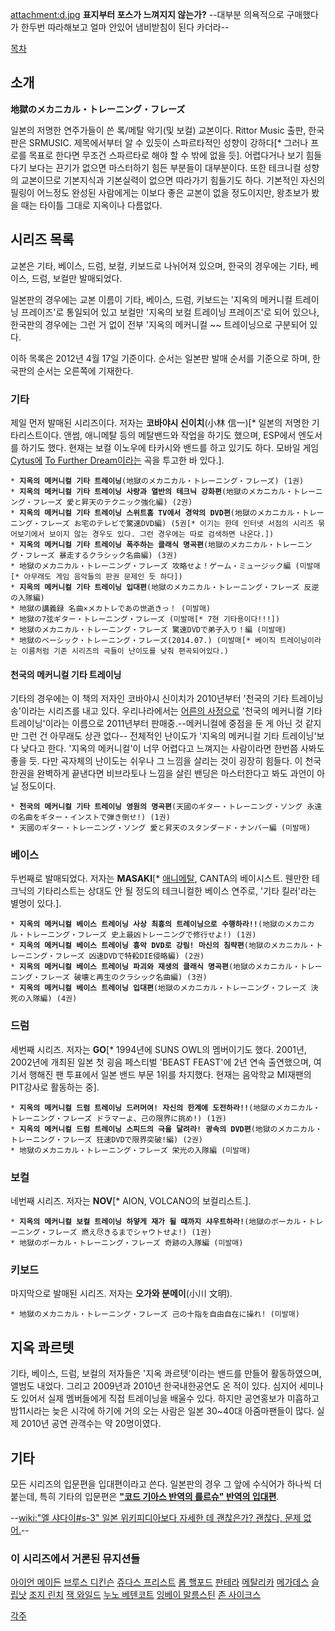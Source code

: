 attachment:d.jpg
'''표지부터 포스가 느껴지지 않는가?'''
--대부분 의욕적으로 구매했다가 한두번 따라해보고 얼마 안있어 냄비받침이 된다 카더라--


[[목차]]


== 소개 ==

'''地獄のメカニカル・トレーニング・フレーズ'''

일본의 저명한 연주가들이 쓴 록/메탈 악기(및 보컬) 교본이다. Rittor Music 출판, 한국판은 SRMUSIC.
제목에서부터 알 수 있듯이 스파르타적인 성향이 강하다[* 그러나 프로를 목표로 한다면 무조건 스파르타로 해야 할 수 밖에 없을 듯]. 어렵다거나 보기 힘들다기 보다는 끈기가 없으면 마스터하기 힘든 부분들이 대부분이다.
또한 테크니컬 성향의 교본이므로 기본지식과 기본실력이 없으면 따라가기 힘들기도 하다. 기본적인 자신의 필링이 어느정도 완성된 사람에게는 이보다 좋은 교본이 없을 정도이지만, 왕초보가 봤을 때는 타이틀 그대로 지옥이나 다름없다.


== 시리즈 목록 ==

교본은 기타, 베이스, 드럼, 보컬, 키보드로 나뉘어져 있으며, 한국의 경우에는 기타, 베이스, 드럼, 보컬만 발매되었다.

일본판의 경우에는 교본 이름이 기타, 베이스, 드럼, 키보드는 '지옥의 메커니컬 트레이닝 프레이즈'로 통일되어 있고 보컬만 '지옥의 보컬 트레이닝 프레이즈'로 되어 있으나, 한국판의 경우에는 그런 거 없이 전부 '지옥의 메커니컬 ~~ 트레이닝으로 구분되어 있다.

이하 목록은 2012년 4월 17일 기준이다. 순서는 일본판 발매 순서를 기준으로 하며, 한국판의 순서는 오른쪽에 기재한다.


=== 기타 ===

제일 먼저 발매된 시리즈이다. 저자는 '''코바야시 신이치'''(小林 信一)[* 일본의 저명한 기타리스트이다. 앤썸, 애니메탈 등의 메탈밴드와 작업을 하기도 했으며, ESP에서 엔도서를 하기도 했다. 현재는 보컬 이노우에 타카시와 밴드를 하고 있기도 하다. 모바일 게임 [[Cytus]]에 [[To Further Dream]]이라는 곡을 투고한 바 있다.].

 * '''지옥의 메커니컬 기타 트레이닝'''(地獄のメカニカル・トレーニング・フレーズ) (1권)
 * '''지옥의 메커니컬 기타 트레이닝 사랑과 열반의 테크닉 강화편'''(地獄のメカニカル・トレーニング・フレーズ 愛と昇天のテクニック強化編) (2권)
 * '''지옥의 메커니컬 기타 트레이닝 스위트홈 TV에서 경악의 DVD편'''(地獄のメカニカル・トレーニング・フレーズ お宅のテレビで驚速DVD編) (5권[* 이기는 한데 인터넷 서점의 시리즈 묶어보기에서 보이지 않는 경우도 있다. 그런 경우에는 따로 검색하면 나온다.])
 * '''지옥의 메커니컬 기타 트레이닝 폭주하는 클래식 명곡편'''(地獄のメカニカル・トレーニング・フレーズ 暴走するクラシック名曲編) (3권)
 * 地獄のメカニカル・トレーニング・フレーズ 攻略せよ！ゲーム・ミュージック編 (미발매[* 아무래도 게임 음악들의 판권 문제인 듯 하다])
 * '''지옥의 메커니컬 기타 트레이닝 입대편'''(地獄のメカニカル・トレーニング・フレーズ 反逆の入隊編)
 * 地獄の講義録 名曲×メカトレであの世逝きっ！ (미발매)
 * 地獄の7弦ギター・トレーニング・フレーズ (미발매[* 7현 기타용이다!!!])
 * 地獄のメカニカル・トレーニング・フレーズ 驚速DVDで弟子入り！編 (미발매)
 * 地獄のベーシック・トレーニング・フレーズ(2014.07.) (미발매[* 베이직 트레이닝이라는 이름처럼 기존 시리즈의 곡들이 난이도를 낮춰 편곡되어있다.)

==== 천국의 메커니컬 기타 트레이닝 ====

기타의 경우에는 이 책의 저자인 코바야시 신이치가 2010년부터 '천국의 기타 트레이닝 송'이라는 시리즈를 내고 있다. 우리나라에서는 [[어른의 사정]]으로 '천국의 메커니컬 기타 트레이닝'이라는 이름으로 2011년부터 판매중.--메커니컬에 중점을 둔 게 아닌 것 같지만 그런 건 아무래도 상관 없다--
전체적인 난이도가 '지옥의 메커니컬 기타 트레이닝'보다 낮다고 한다. '지옥의 메커니컬'이 너무 어렵다고 느껴지는 사람이라면 한번쯤 사봐도 좋을 듯.
다만 곡자체의 난이도는 쉬우나 그 느낌을 살리는 것이 굉장히 힘들다. 이 천국한권을 완벽하게 끝낸다면 비브라토나 느낌을 살린 밴딩은 마스터한다고 봐도 과언이 아닐 정도이다.

 * '''천국의 메커니컬 기타 트레이닝 영원의 명곡편'''(天國のギター・トレーニング・ソング 永遠の名曲をギター・インストで弾き倒せ!) (1권)
 * 天國のギター・トレーニング・ソング 愛と昇天のスタンダード・ナンバー編 (미발매)


=== 베이스 ===

두번째로 발매되었다. 저자는 '''MASAKI'''[* [[애니메탈]], CANTA의 베이시스트. 웬만한 테크닉의 기타리스트는 상대도 안 될 정도의 테크니컬한 베이스 연주로, '기타 킬러'라는 별명이 있다.].

 * '''지옥의 메커니컬 베이스 트레이닝 사상 최흉의 트레이닝으로 수행하라!!'''(地獄のメカニカル・トレーニング・フレーズ 史上最凶トレーニングで修行せよ!) (1권)
 * '''지옥의 메커니컬 베이스 트레이닝 흉악 DVD로 강림! 마신의 침략편'''(地獄のメカニカル・トレーニング・フレーズ 凶速DVDで特殺DIE侵略編) (2권)
 * '''지옥의 메커니컬 베이스 트레이닝 파괴와 재생의 클래식 명곡편'''(地獄のメカニカル・トレーニング・フレーズ 破壊と再生のクラシック名曲編) (3권)
 * '''지옥의 메커니컬 베이스 트레이닝 입대편'''(地獄のメカニカル・トレーニング・フレーズ 決死の入隊編) (4권)


=== 드럼 ===

세번째 시리즈. 저자는 '''GO'''[* 1994년에 SUNS OWL의 멤버이기도 했다. 2001년, 2002년에 개최된 일본 첫 굉음 페스티벌 'BEAST FEAST'에 2년 연속 출연했으며, 여기서 행해진 팬 투표에서 일본 밴드 부문 1위를 차지했다. 현재는 음악학교 MI재팬의 PIT강사로 활동하는 중].

 * '''지옥의 메커니컬 드럼 트레이닝 드러머여! 자신의 한계에 도전하라!!'''(地獄のメカニカル・トレーニング・フレーズ ドラマーよ、己の限界に挑め!) (1권)
 * '''지옥의 메커니컬 드럼 트레이닝 스피드의 극을 달려라! 광속의 DVD편'''(地獄のメカニカル・トレーニング・フレーズ 狂速DVDで限界突破!編) (2권)
 * 地獄のメカニカル・トレーニング・フレーズ 栄光の入隊編 (미발매)


=== 보컬 ===

네번째 시리즈. 저자는 '''NOV'''[* AION, VOLCANO의 보컬리스트.].

 * '''지옥의 메커니컬 보컬 트레이닝 하얗게 재가 될 때까지 샤우트하라!'''(地獄のボーカル・トレーニング・フレーズ 燃え尽きるまでシャウトせよ!) (1권)
 * 地獄のボーカル・トレーニング・フレーズ 奇跡の入隊編 (미발매)


=== 키보드 ===

마지막으로 발매된 시리즈. 저자는 '''오가와 분메이'''(小川 文明).

 * 地獄のメカニカル・トレーニング・フレーズ 己の十指を自由自在に操れ! (미발매)


== 지옥 콰르텟 ==

기타, 베이스, 드럼, 보컬의 저자들은 '지옥 콰르텟'이라는 밴드를 만들어 활동하였으며, 앨범도 내었다.
그리고 2009년과 2010년 한국내한공연도 온 적이 있다.
심지어 세미나도 있어서 실제 멤버들에게 직접 트레이닝을 배울수 있다.
하지만 공연홍보가 미흡하고 밤11시라는 늦은 시각에 하기에 거의 오는 사람은 일본 30~40대 아줌마팬들이 많다.
실제 2010년 공연 관객수는 약 20명이였다.


== 기타 ==

모든 시리즈의 입문편을 입대편이라고 쓴다. 일본판의 경우 그 앞에 수식어가 하나씩 더 붙는데, 특히 기타의 입문편은 '''[["코드 기아스 반역의 를르슈" 반역의 입대편]]'''.


--[[wiki:"엘 샤다이#s-3" 일본 위키피디아보다 자세한 데 괜찮은가? 괜찮다, 문제 없어.]]--


=== 이 시리즈에서 거론된 뮤지션들 ===

[[아이언 메이든]]
[[브루스 디킨슨]]
[[쥬다스 프리스트]]
[[롭 핼포드]]
[[판테라]]
[[메탈리카]]
[[메가데스]]
[[슬립낫]]
[[조지 린치]]
[[잭 와일드]]
[[누노 베텐코트]]
[[잉베이 말름스틴]]
[[존 사이크스]]



[[각주]]
